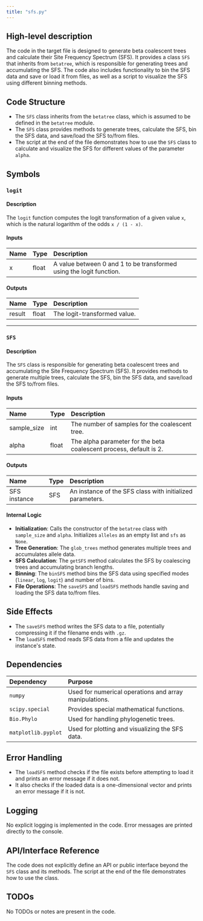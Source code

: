 ```yaml
---
title: "sfs.py"
---
```


## High-level description

The code in the target file is designed to generate beta coalescent trees and calculate their Site Frequency Spectrum (SFS). It provides a class `SFS` that inherits from `betatree`, which is responsible for generating trees and accumulating the SFS. The code also includes functionality to bin the SFS data and save or load it from files, as well as a script to visualize the SFS using different binning methods.

## Code Structure

- The `SFS` class inherits from the `betatree` class, which is assumed to be defined in the `betatree` module.
- The `SFS` class provides methods to generate trees, calculate the SFS, bin the SFS data, and save/load the SFS to/from files.
- The script at the end of the file demonstrates how to use the `SFS` class to calculate and visualize the SFS for different values of the parameter `alpha`.

## Symbols

### `logit`
#### Description
The `logit` function computes the logit transformation of a given value `x`, which is the natural logarithm of the odds `x / (1 - x)`.

#### Inputs
| Name | Type | Description |
|:-----|:-----|:------------|
| x | float | A value between 0 and 1 to be transformed using the logit function. |

#### Outputs
| Name | Type | Description |
|:-----|:-----|:------------|
| result | float | The logit-transformed value. |

___

### `SFS`
#### Description
The `SFS` class is responsible for generating beta coalescent trees and accumulating the Site Frequency Spectrum (SFS). It provides methods to generate multiple trees, calculate the SFS, bin the SFS data, and save/load the SFS to/from files.

#### Inputs
| Name | Type | Description |
|:-----|:-----|:------------|
| sample_size | int | The number of samples for the coalescent tree. |
| alpha | float | The alpha parameter for the beta coalescent process, default is 2. |

#### Outputs
| Name | Type | Description |
|:-----|:-----|:------------|
| SFS instance | SFS | An instance of the SFS class with initialized parameters. |

#### Internal Logic
- **Initialization**: Calls the constructor of the `betatree` class with `sample_size` and `alpha`. Initializes `alleles` as an empty list and `sfs` as `None`.
- **Tree Generation**: The `glob_trees` method generates multiple trees and accumulates allele data.
- **SFS Calculation**: The `getSFS` method calculates the SFS by coalescing trees and accumulating branch lengths.
- **Binning**: The `binSFS` method bins the SFS data using specified modes (`linear`, `log`, `logit`) and number of bins.
- **File Operations**: The `saveSFS` and `loadSFS` methods handle saving and loading the SFS data to/from files.

## Side Effects
- The `saveSFS` method writes the SFS data to a file, potentially compressing it if the filename ends with `.gz`.
- The `loadSFS` method reads SFS data from a file and updates the instance's state.

## Dependencies

| Dependency | Purpose |
|:-----------|:--------|
| `numpy` | Used for numerical operations and array manipulations. |
| `scipy.special` | Provides special mathematical functions. |
| `Bio.Phylo` | Used for handling phylogenetic trees. |
| `matplotlib.pyplot` | Used for plotting and visualizing the SFS data. |

## Error Handling
- The `loadSFS` method checks if the file exists before attempting to load it and prints an error message if it does not.
- It also checks if the loaded data is a one-dimensional vector and prints an error message if it is not.

## Logging
No explicit logging is implemented in the code. Error messages are printed directly to the console.

## API/Interface Reference
The code does not explicitly define an API or public interface beyond the `SFS` class and its methods. The script at the end of the file demonstrates how to use the class.

## TODOs
No TODOs or notes are present in the code.